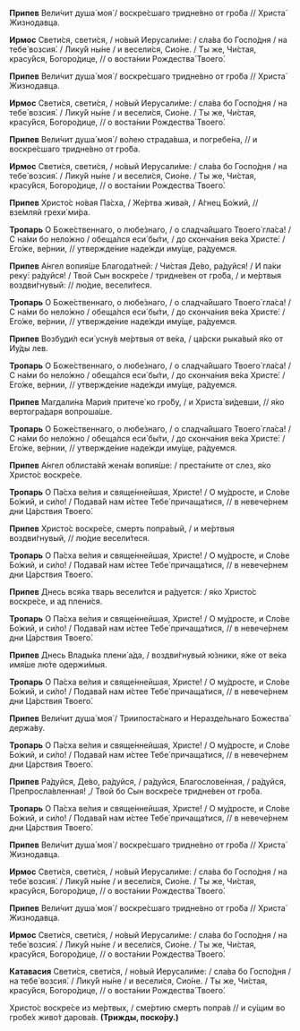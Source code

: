 **Припев** Вели́чит душа́ моя́ / воскре́сшаго тридне́вно от гро́ба // Христа́ Жизнодавца.

**Ирмос** Свети́ся, свети́ся, / но́вый Иерусали́ме: / сла́ва бо Госпо́дня / на тебе́ возсия́. / Лику́й ны́не / и весели́ся, Сио́не. / Ты же, Чи́стая, красу́йся, Богоро́дице, // о воста́нии Рождества́ Твоего́.

**Припев** Вели́чит душа́ моя́ / воскре́сшаго тридне́вно от гро́ба // Христа́ Жизнодавца.

**Ирмос** Свети́ся, свети́ся, / но́вый Иерусали́ме: / сла́ва бо Госпо́дня / на тебе́ возсия́. / Лику́й ны́не / и весели́ся, Сио́не. / Ты же, Чи́стая, красу́йся, Богоро́дице, // о воста́нии Рождества́ Твоего́.

**Припев** Вели́чит душа́ моя́ / во́лею страда́вша, и погребе́на, // и воскре́сшаго тридне́вно от гро́ба.

**Ирмос** Свети́ся, свети́ся, / но́вый Иерусали́ме: / сла́ва бо Госпо́дня / на тебе́ возсия́. / Лику́й ны́не / и весели́ся, Сио́не. / Ты же, Чи́стая, красу́йся, Богоро́дице, // о воста́нии Рождества́ Твоего́.

**Припев** Христо́с но́вая Па́сха, / Же́ртва жива́я, / А́гнец Бо́жий, // взе́мляй грехи́ ми́ра.

**Тропарь** О Боже́ственнаго, о любе́знаго, / о сладча́йшаго Твоего́ гла́са! / С на́ми бо нело́жно / обеща́лся еси́ бы́ти, / до сконча́ния ве́ка Христе́: / Его́же, ве́рнии, // утвержде́ние наде́жди иму́ще, ра́дуемся.

**Припев** А́нгел вопия́ше Благода́тней: / Чи́стая Де́во, ра́дуйся! / И па́ки реку́: ра́дуйся! / Твой Сын воскре́се / тридне́вен от гро́ба, / и ме́ртвыя воздви́гнувый: // лю́дие, весели́теся.

**Тропарь** О Боже́ственнаго, о любе́знаго, / о сладча́йшаго Твоего́ гла́са! / С на́ми бо нело́жно / обеща́лся еси́ бы́ти, / до сконча́ния ве́ка Христе́: / Его́же, ве́рнии, // утвержде́ние наде́жди иму́ще, ра́дуемся.

**Припев** Возбуди́л еси́ усну́в ме́ртвыя от ве́ка, / ца́рски рыка́вый я́ко от Иу́ды лев.

**Тропарь** О Боже́ственнаго, о любе́знаго, / о сладча́йшаго Твоего́ гла́са! / С на́ми бо нело́жно / обеща́лся еси́ бы́ти, / до сконча́ния ве́ка Христе́: / Его́же, ве́рнии, // утвержде́ние наде́жди иму́ще, ра́дуемся.

**Припев** Магдали́на Мари́я притече́ ко гро́бу, / и Христа́ ви́девши, // я́ко вертогра́даря вопроша́ше.

**Тропарь** О Боже́ственнаго, о любе́знаго, / о сладча́йшаго Твоего́ гла́са! / С на́ми бо нело́жно / обеща́лся еси́ бы́ти, / до сконча́ния ве́ка Христе́: / Его́же, ве́рнии, // утвержде́ние наде́жди иму́ще, ра́дуемся.

**Припев** А́нгел облиста́яй жена́м вопия́ше: / преста́ните от слез, я́ко Христо́с воскре́се.

**Тропарь** О Па́сха ве́лия и свяще́ннейшая, Христе́! / О му́дросте, и Сло́ве Бо́жий, и си́ло! / Подава́й нам и́стее Тебе́ причаща́тися, // в невече́рнем дни Ца́рствия Твоего́.

**Припев** Христо́с воскре́се, смерть попра́вый, / и ме́ртвыя воздви́гнувый, // лю́дие весели́теся.

**Тропарь** О Па́сха ве́лия и свяще́ннейшая, Христе́! / О му́дросте, и Сло́ве Бо́жий, и си́ло! / Подава́й нам и́стее Тебе́ причаща́тися, // в невече́рнем дни Ца́рствия Твоего́.

**Припев** Днесь вся́ка тварь весели́тся и ра́дуется: / я́ко Христо́с воскре́се, и ад плени́ся.

**Тропарь** О Па́сха ве́лия и свяще́ннейшая, Христе́! / О му́дросте, и Сло́ве Бо́жий, и си́ло! / Подава́й нам и́стее Тебе́ причаща́тися, // в невече́рнем дни Ца́рствия Твоего́.

**Припев** Днесь Влады́ка плени́ а́да, / воздви́гнувый ю́зники, я́же от ве́ка имя́ше лю́те одержи́мыя.

**Тропарь** О Па́сха ве́лия и свяще́ннейшая, Христе́! / О му́дросте, и Сло́ве Бо́жий, и си́ло! / Подава́й нам и́стее Тебе́ причаща́тися, // в невече́рнем дни Ца́рствия Твоего́.

**Припев** Вели́чит душа́ моя́ / Триипоста́снаго и Неразде́льнаго Божества́ держа́ву.

**Тропарь** О Па́сха ве́лия и свяще́ннейшая, Христе́! / О му́дросте, и Сло́ве Бо́жий, и си́ло! / Подава́й нам и́стее Тебе́ причаща́тися, // в невече́рнем дни Ца́рствия Твоего́.

**Припев** Ра́дуйся, Де́во, ра́дуйся, / ра́дуйся, Благослове́нная, / ра́дуйся, Препросла́вленная! ,/ Твой бо Сын воскре́се тридне́вен от гро́ба.

**Тропарь** О Па́сха ве́лия и свяще́ннейшая, Христе́! / О му́дросте, и Сло́ве Бо́жий, и си́ло! / Подава́й нам и́стее Тебе́ причаща́тися, // в невече́рнем дни Ца́рствия Твоего́.

**Припев** Вели́чит душа́ моя́ / воскре́сшаго тридне́вно от гро́ба // Христа́ Жизнодавца.

**Ирмос** Свети́ся, свети́ся, / но́вый Иерусали́ме: / сла́ва бо Госпо́дня / на тебе́ возсия́. / Лику́й ны́не / и весели́ся, Сио́не. / Ты же, Чи́стая, красу́йся, Богоро́дице, // о воста́нии Рождества́ Твоего́.

**Припев** Вели́чит душа́ моя́ / воскре́сшаго тридне́вно от гро́ба // Христа́ Жизнодавца.

**Ирмос** Свети́ся, свети́ся, / но́вый Иерусали́ме: / сла́ва бо Госпо́дня / на тебе́ возсия́. / Лику́й ны́не / и весели́ся, Сио́не. / Ты же, Чи́стая, красу́йся, Богоро́дице, // о воста́нии Рождества́ Твоего́.

**Катавасия** Свети́ся, свети́ся, / но́вый Иерусали́ме: / сла́ва бо Госпо́дня / на тебе́ возсия́. / Лику́й ны́не / и весели́ся, Сио́не. / Ты же, Чи́стая, красу́йся, Богоро́дице, // о воста́нии Рождества́ Твоего́.

Христо́с воскре́се из ме́ртвых, / сме́ртию смерть попра́в // и су́щим во гробе́х живо́т дарова́в. **(Трижды, поско́ру.)**
